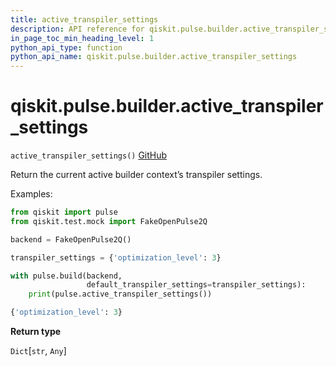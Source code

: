 ```yaml
---
title: active_transpiler_settings
description: API reference for qiskit.pulse.builder.active_transpiler_settings
in_page_toc_min_heading_level: 1
python_api_type: function
python_api_name: qiskit.pulse.builder.active_transpiler_settings
---
```


<span id="qiskit-pulse-builder-active-transpiler-settings" />

# qiskit.pulse.builder.active\_transpiler\_settings

<span id="qiskit.pulse.builder.active_transpiler_settings" />

`active_transpiler_settings()` [GitHub](https://github.com/qiskit/qiskit/tree/stable/0.16/qiskit/pulse/builder.py "view source code")

Return the current active builder context’s transpiler settings.

Examples:

```python
from qiskit import pulse
from qiskit.test.mock import FakeOpenPulse2Q

backend = FakeOpenPulse2Q()

transpiler_settings = {'optimization_level': 3}

with pulse.build(backend,
                 default_transpiler_settings=transpiler_settings):
    print(pulse.active_transpiler_settings())
```

```python
{'optimization_level': 3}
```

**Return type**

`Dict`\[`str`, `Any`]

